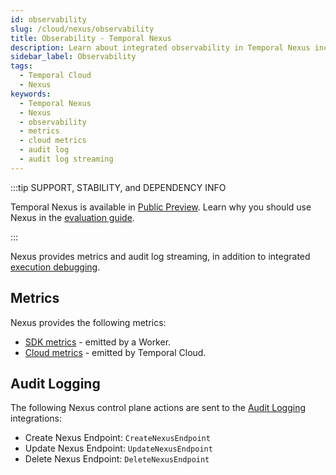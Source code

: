 ```yaml
---
id: observability
slug: /cloud/nexus/observability
title: Obserability - Temporal Nexus
description: Learn about integrated observability in Temporal Nexus including cloud metrics and audit log streaming.
sidebar_label: Observability
tags:
  - Temporal Cloud
  - Nexus
keywords:
  - Temporal Nexus
  - Nexus
  - observability
  - metrics
  - cloud metrics
  - audit log
  - audit log streaming
---
```


:::tip SUPPORT, STABILITY, and DEPENDENCY INFO

Temporal Nexus is available in [Public Preview](/evaluate/development-production-features/release-stages#public-preview).
Learn why you should use Nexus in the [evaluation guide](/evaluate/nexus).

:::

Nexus provides metrics and audit log streaming, in addition to integrated [execution debugging](/nexus/execution-debugging).

## Metrics

Nexus provides the following metrics:
- [SDK metrics](/nexus/metrics#sdk-metrics) \- emitted by a Worker.
- [Cloud metrics](/nexus/metrics#cloud-metrics) \- emitted by Temporal Cloud.

## Audit Logging

The following Nexus control plane actions are sent to the [Audit Logging](/cloud/audit-logging) integrations:

- Create Nexus Endpoint: `CreateNexusEndpoint`
- Update Nexus Endpoint: `UpdateNexusEndpoint`
- Delete Nexus Endpoint: `DeleteNexusEndpoint`